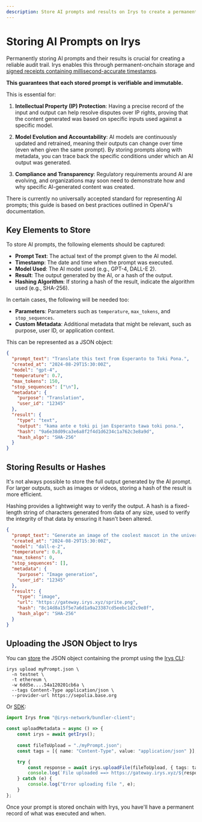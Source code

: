 ```yaml
---
description: Store AI prompts and results on Irys to create a permanent, verifiable audit trail.
---
```



# Storing AI Prompts on Irys

Permanently storing AI prompts and their results is crucial for creating a reliable audit trail. Irys enables this through permanent-onchain storage and [signed receipts containing millisecond-accurate timestamps](/build/d/features/receipts). 

**This guarantees that each stored prompt is verifiable and immutable.**

This is essential for:

1. **Intellectual Property (IP) Protection**:
Having a precise record of the input and output can help resolve disputes over IP rights, proving that the content generated was based on specific inputs used against a specific model.

2. **Model Evolution and Accountability**:
AI models are continuously updated and retrained, meaning their outputs can change over time (even when given the same prompt). By storing prompts along with metadata, you can trace back the specific conditions under which an AI output was generated. 

3. **Compliance and Transparency**:
Regulatory requirements around AI are evolving, and organizations may soon need to demonstrate how and why specific AI-generated content was created. 

<Callout type="info" emoji="ℹ️">
  There is currently no universally accepted standard for representing AI prompts; this guide is based on best practices outlined in OpenAI's documentation.
</Callout>

## Key Elements to Store

To store AI prompts, the following elements should be captured:

- **Prompt Text**: The actual text of the prompt given to the AI model.
- **Timestamp**: The date and time when the prompt was executed.
- **Model Used**: The AI model used (e.g., GPT-4, DALL-E 2).
- **Result**: The output generated by the AI, or a hash of the output.
- **Hashing Algorithm**: If storing a hash of the result, indicate the algorithm used (e.g., SHA-256).

In certain cases, the following will be needed too:

- **Parameters**: Parameters such as `temperature`, `max_tokens`, and `stop_sequences`.
- **Custom Metadata**: Additional metadata that might be relevant, such as purpose, user ID, or application context.

This can be represented as a JSON object:

```json filename="prompt.json"
{
  "prompt_text": "Translate this text from Esperanto to Toki Pona.",
  "created_at": "2024-08-29T15:30:00Z",
  "model": "gpt-4",
  "temperature": 0.7,
  "max_tokens": 150,
  "stop_sequences": ["\n"],
  "metadata": {
    "purpose": "Translation",
    "user_id": "12345"
  },
  "result": {
    "type": "text",
    "output": "kama ante e toki pi jan Esperanto tawa toki pona.",
    "hash": "9a6e38d09ca3e6a8f2f4d1d6234c1a762c3e8a9d",
    "hash_algo": "SHA-256"
  }
}
```

## Storing Results or Hashes

It's not always possible to store the full output generated by the AI prompt. For larger outputs, such as images or videos, storing a hash of the result is more efficient.

<Callout type="info" emoji="ℹ️">
  Hashing provides a lightweight way to verify the output. A hash is a fixed-length string of characters generated from data of any size, used to verify the integrity of that data by ensuring it hasn't been altered.
</Callout>

```json
{
  "prompt_text": "Generate an image of the coolest mascot in the universe.",
  "created_at": "2024-08-29T15:30:00Z",
  "model": "dall-e-2",
  "temperature": 0.8,
  "max_tokens": 0,
  "stop_sequences": [],
  "metadata": {
    "purpose": "Image generation",
    "user_id": "12345"
  },
  "result": {
    "type": "image",
    "url": "https://gateway.irys.xyz/sprite.png",
    "hash": "8c14d8a15f5e7a6d1a9a23387cd5eebc1d2c9e8f",
    "hash_algo": "SHA-256"
  }
}
```

## Uploading the JSON Object to Irys

You can [store](/build/d/storage-cli/commands/upload) the JSON object containing the prompt using the [Irys CLI](/build/d/storage-cli/installation):

```console
irys upload myPrompt.json \
  -n testnet \
  -t ethereum \
  -w 6dd5e....54a120201cb6a \
  --tags Content-Type application/json \
  --provider-url https://sepolia.base.org
```

Or [SDK](/build/d/sdk/api/uploadFile):

```ts
import Irys from "@irys-network/bundler-client";
 
const uploadMetadata = async () => {
	const irys = await getIrys();
 
	const fileToUpload = "./myPrompt.json";
	const tags = [{ name: "Content-Type", value: "application/json" }];

	try {
		const response = await irys.uploadFile(fileToUpload, { tags: tags });
		console.log(`File uploaded ==> https://gateway.irys.xyz/${response.id}`);
	} catch (e) {
		console.log("Error uploading file ", e);
	}
};
```

Once your prompt is stored onchain with Irys, you have'll have a permanent record of what was executed and when. 